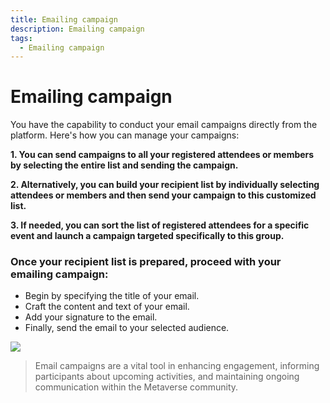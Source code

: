 ```yaml
---
title: Emailing campaign
description: Emailing campaign
tags:
  - Emailing campaign
---
```


# **Emailing campaign**

You have the capability to conduct your email campaigns directly from the platform. Here's how you can manage your campaigns:

**1.	You can send campaigns to all your registered attendees or members by selecting the entire list and sending the campaign.**

**2.	Alternatively, you can build your recipient list by individually selecting attendees or members and then send your campaign to this customized list.**

**3.	If needed, you can sort the list of registered attendees for a specific event and launch a campaign targeted specifically to this group.**

### Once your recipient list is prepared, proceed with your emailing campaign:

* Begin by specifying the title of your email.
* Craft the content and text of your email.
* Add your signature to the email.
* Finally, send the email to your selected audience.

![](/img/Marvaimages/documentationvideoemailc.jpg)

> Email campaigns are a vital tool in enhancing engagement, informing participants about upcoming activities, and maintaining ongoing communication within the Metaverse community.
